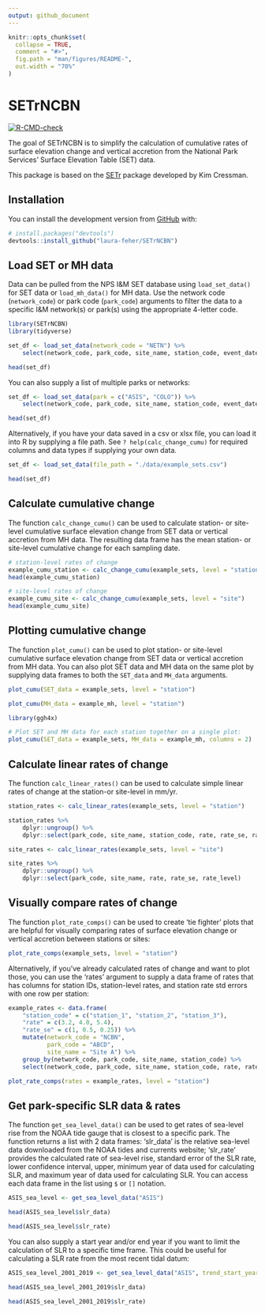 ```yaml
---
output: github_document
---
```


<!-- README.md is generated from README.Rmd. Please edit that file -->

```r
knitr::opts_chunk$set(
  collapse = TRUE,
  comment = "#>",
  fig.path = "man/figures/README-",
  out.width = "70%"
)
```

# SETrNCBN

<!-- badges: start -->

[![R-CMD-check](https://github.com/laura-feher/NCBN_SETr/actions/workflows/R-CMD-check.yaml/badge.svg)](https://github.com/laura-feher/NCBN_SETr/actions/workflows/R-CMD-check.yaml)
<!-- badges: end -->

The goal of SETrNCBN is to simplify the calculation of cumulative rates of surface elevation change and vertical accretion from the National Park Services' Surface Elevation Table (SET) data.

This package is based on the [SETr](https://github.com/swmpkim/SETr) package developed by Kim Cressman.

## Installation

You can install the development version from [GitHub](https://github.com/) with:

``` r
# install.packages("devtools")
devtools::install_github("laura-feher/SETrNCBN")
```

## Load SET or MH data

Data can be pulled from the NPS I&M SET database using `load_set_data()` for SET data or `load_mh_data()` for MH data. Use the network code (`network_code`) or park code (`park_code`) arguments to filter the data to a specific I&M network(s) or park(s) using the appropriate 4-letter code.

```r
library(SETrNCBN)
library(tidyverse)

set_df <- load_set_data(network_code = "NETN") %>%
    select(network_code, park_code, site_name, station_code, event_date_UTC, SET_direction, pin_position, pin_height_mm)

head(set_df)
```

You can also supply a list of multiple parks or networks:

```r
set_df <- load_set_data(park = c("ASIS", "COLO")) %>%
    select(network_code, park_code, site_name, station_code, event_date_UTC, SET_direction, pin_position, pin_height_mm)

head(set_df)
```

Alternatively, if you have your data saved in a csv or xlsx file, you can load it into R by supplying a file path. See `? help(calc_change_cumu)` for required columns and data types if supplying your own data.

```r
set_df <- load_set_data(file_path = "./data/example_sets.csv")

head(set_df)
```

## Calculate cumulative change

The function `calc_change_cumu()` can be used to calculate station- or site-level cumulative surface elevation change from SET data or vertical accretion from MH data. The resulting data frame has the mean station- or site-level cumulative change for each sampling date.

```r

# station-level rates of change
example_cumu_station <- calc_change_cumu(example_sets, level = "station")
head(example_cumu_station)

# site-level rates of change
example_cumu_site <- calc_change_cumu(example_sets, level = "site")
head(example_cumu_site)
```

## Plotting cumulative change

The function `plot_cumu()` can be used to plot station- or site-level cumulative surface elevation change from SET data or vertical accretion from MH data. You can also plot SET data and MH data on the same plot by supplying data frames to both the `SET_data` and `MH_data` arguments.

```r
plot_cumu(SET_data = example_sets, level = "station")
```

```r
plot_cumu(MH_data = example_mh, level = "station")
```

```r
library(ggh4x)

# Plot SET and MH data for each station together on a single plot:
plot_cumu(SET_data = example_sets, MH_data = example_mh, columns = 2)
```

## Calculate linear rates of change

The function `calc_linear_rates()` can be used to calculate simple linear rates of change at the station-or site-level in mm/yr.

```r
station_rates <- calc_linear_rates(example_sets, level = "station")

station_rates %>%
    dplyr::ungroup() %>%
    dplyr::select(park_code, site_name, station_code, rate, rate_se, rate_level)

site_rates <- calc_linear_rates(example_sets, level = "site")

site_rates %>%
    dplyr::ungroup() %>%
    dplyr::select(park_code, site_name, rate, rate_se, rate_level)
```

## Visually compare rates of change

The function `plot_rate_comps()` can be used to create 'tie fighter' plots that are helpful for visually comparing rates of surface elevation change or vertical accretion between stations or sites:

```r
plot_rate_comps(example_sets, level = "station")
```

Alternatively, if you've already calculated rates of change and want to plot those, you can use the 'rates' argument to supply a data frame of rates that has columns for station IDs, station-level rates, and station rate std errors with one row per station:

```r
example_rates <- data.frame(
    "station_code" = c("station_1", "station_2", "station_3"),
    "rate" = c(3.2, 4.0, 5.4),
    "rate_se" = c(1, 0.5, 0.25)) %>%
    mutate(network_code = "NCBN",
           park_code = "ABCD",
           site_name = "Site A") %>%
    group_by(network_code, park_code, site_name, station_code) %>%
    select(network_code, park_code, site_name, station_code, rate, rate_se)

plot_rate_comps(rates = example_rates, level = "station")
```

## Get park-specific SLR data & rates

The function `get_sea_level_data()` can be used to get rates of sea-level rise from the NOAA tide gauge that is closest to a specific park. The function returns a list with 2 data frames: 'slr_data' is the relative sea-level data downloaded from the NOAA tides and currents website; 'slr_rate' provides the calculated rate of sea-level rise, standard error of the SLR rate, lower confidence interval, upper, minimum year of data used for calculating SLR, and maximum year of data used for calculating SLR. You can access each data frame in the list using `$` or `[]` notation. 

```r
ASIS_sea_level <- get_sea_level_data("ASIS")

head(ASIS_sea_level$slr_data)

head(ASIS_sea_level$slr_rate)
```

You can also supply a start year and/or end year if you want to limit the calculation of SLR to a specific time frame. This could be useful for calculating a SLR rate from the most recent tidal datum:

```r
ASIS_sea_level_2001_2019 <- get_sea_level_data("ASIS", trend_start_year = 2001, trend_end_year = 2019)

head(ASIS_sea_level_2001_2019$slr_data)

head(ASIS_sea_level_2001_2019$slr_rate)
```
